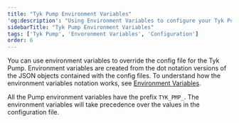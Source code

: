 ```yaml
---
title: "Tyk Pump Environment Variables"
'og:description': "Using Environment Variables to configure your Tyk Pump"
sidebarTitle: "Tyk Pump Environment Variables"
tags: ['Tyk Pump', 'Envoronment Variables', 'Configuration']
order: 6
---
```



You can use environment variables to override the config file for the Tyk Pump. Environment variables are created from the dot notation versions of the JSON objects contained with the config files.
To understand how the environment variables notation works, see [Environment Variables](/5.5/tyk-environment-variables). 

All the Pump environment variables have the prefix `TYK_PMP_`. The environment variables will take precedence over the values in the configuration file.

<!-- Included file not found: pump-config.md -->
